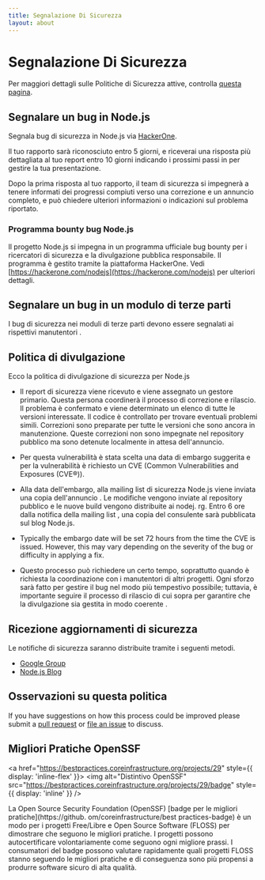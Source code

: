 ```yaml
---
title: Segnalazione Di Sicurezza
layout: about
---
```


# Segnalazione Di Sicurezza

Per maggiori dettagli sulle Politiche di Sicurezza attive, controlla [questa pagina](https://github.com/nodejs/node/security/policy).

## Segnalare un bug in Node.js

Segnala bug di sicurezza in Node.js via [HackerOne](https://hackerone.com/nodejs).

Il tuo rapporto sarà riconosciuto entro 5 giorni, e riceverai una risposta più dettagliata
al tuo report entro 10 giorni indicando i prossimi passi in
per gestire la tua presentazione.

Dopo la prima risposta al tuo rapporto, il team di sicurezza si impegnerà a tenere
informati dei progressi compiuti verso una correzione e un annuncio completo,
e può chiedere ulteriori informazioni o indicazioni sul problema
riportato.

### Programma bounty bug Node.js

Il progetto Node.js si impegna in un programma ufficiale bug bounty per i ricercatori di sicurezza
e la divulgazione pubblica responsabile. Il programma è gestito tramite
la piattaforma HackerOne. Vedi [https://hackerone.com/nodejs](https://hackerone.com/nodejs) per ulteriori dettagli.

## Segnalare un bug in un modulo di terze parti

I bug di sicurezza nei moduli di terze parti devono essere segnalati ai rispettivi manutentori
.

## Politica di divulgazione

Ecco la politica di divulgazione di sicurezza per Node.js

* Il report di sicurezza viene ricevuto e viene assegnato un gestore primario. Questa persona
  coordinerà il processo di correzione e rilascio. Il problema è confermato
  e viene determinato un elenco di tutte le versioni interessate. Il codice è controllato per trovare
  eventuali problemi simili. Correzioni sono preparate per tutte le versioni che sono
  ancora in manutenzione. Queste correzioni non sono impegnate nel repository pubblico
  ma sono detenute localmente in attesa dell'annuncio.

* Per questa vulnerabilità è stata scelta una data di embargo suggerita e per la vulnerabilità è richiesto un CVE (Common
  Vulnerabilities and Exposures (CVE®️)).

* Alla data dell'embargo, alla mailing list di sicurezza Node.js viene inviata una copia dell'annuncio
  . Le modifiche vengono inviate al repository pubblico e le nuove build
  vengono distribuite ai nodej. rg. Entro 6 ore dalla notifica della mailing list
  , una copia del consulente sarà pubblicata sul blog Node.js.

* Typically the embargo date will be set 72 hours from the time the CVE is
  issued. However, this may vary depending on the severity of the bug or
  difficulty in applying a fix.

* Questo processo può richiedere un certo tempo, soprattutto quando è richiesta la coordinazione
  con i manutentori di altri progetti. Ogni sforzo sarà fatto per gestire il bug
  nel modo più tempestivo possibile; tuttavia, è importante seguire
  il processo di rilascio di cui sopra per garantire che la divulgazione sia gestita in modo coerente
  .

## Ricezione aggiornamenti di sicurezza

Le notifiche di sicurezza saranno distribuite tramite i seguenti metodi.

* [Google Group](https://groups.google.com/group/nodejs-sec)
* [Node.js Blog](/blog)

## Osservazioni su questa politica

If you have suggestions on how this process could be improved please submit a
[pull request](https://github.com/nodejs/nodejs.org) or
[file an issue](https://github.com/nodejs/security-wg/issues/new) to discuss.

## Migliori Pratiche OpenSSF

<a href="https://bestpractices.coreinfrastructure.org/projects/29" style={{ display: 'inline-flex' }}>
  <img alt="Distintivo OpenSSF" src="https://bestpractices.coreinfrastructure.org/projects/29/badge" style={{ display: 'inline' }} />
</a>

La Open Source Security Foundation (OpenSSF) \[badge per le migliori pratiche]\(https://github. om/coreinfrastructure/best practices-badge) è un modo per i progetti Free/Libre e Open Source Software (FLOSS) per dimostrare che seguono le migliori pratiche. I progetti possono autocertificare volontariamente come seguono ogni migliore prassi. I consumatori del badge possono valutare rapidamente quali progetti FLOSS stanno seguendo le migliori pratiche e di conseguenza sono più propensi a produrre software sicuro di alta qualità.
